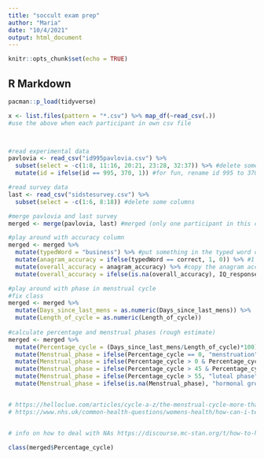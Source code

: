 ```yaml
---
title: "soccult exam prep"
author: "Maria"
date: "10/4/2021"
output: html_document
---
```


```r
knitr::opts_chunk$set(echo = TRUE)
```

## R Markdown

```r
pacman::p_load(tidyverse)
```


```r


x <- list.files(pattern = "*.csv") %>% map_df(~read_csv(.))
#use the above when each participant in own csv file



#read experimental data
pavlovia <- read_csv("id995pavlovia.csv") %>% 
  subset(select = -c(1:8, 11:16, 20:21, 23:28, 32:37)) %>% #delete some of the columns (20:21 is the extra age and gender)
  mutate(id = ifelse(id == 995, 370, 1)) #for fun, rename id 995 to 370 because this person actually contains some data from last survey to put in the dataframe :) 

#read survey data
last <- read_csv("sidstesurvey.csv") %>% 
  subset(select = -c(1:6, 8:18)) #delete some columns

#merge pavlovia and last survey
merged <- merge(pavlovia, last) #merged (only one participant in this case due to only one participant in the pavlovia csv)

#play around with accuracy column
merged <- merged %>% 
  mutate(typedWord = "business") %>% #put something in the typed word column because it is empty for now
  mutate(anagram_accuracy = ifelse(typedWord == correct, 1, 0)) %>% #1 for correct solutions, 0 for incorrect 
  mutate(overall_accuracy = anagram_accuracy) %>% #copy the anagram accuracy to the overall accuracy
  mutate(overall_accuracy = ifelse(is.na(overall_accuracy), IQ_response.corr, anagram_accuracy)) #add the IQ accuracy where we have missing info 

#play around with phase in menstrual cycle
#fix class
merged <- merged %>% 
  mutate(Days_since_last_mens = as.numeric(Days_since_last_mens)) %>% 
  mutate(Length_of_cycle = as.numeric(Length_of_cycle))
         
#calculate percentage and menstrual phases (rough estimate)
merged <- merged %>% 
  mutate(Percentage_cycle = (Days_since_last_mens/Length_of_cycle)*100) %>% #how far along in menstrual cycle
  mutate(Menstrual_phase = ifelse(Percentage_cycle == 0, "menstruation", NA)) %>% #on their period
  mutate(Menstrual_phase = ifelse(Percentage_cycle > 0 & Percentage_cycle <= 45, "follicular phase", Menstrual_phase)) %>%  #follicular phase
  mutate(Menstrual_phase = ifelse(Percentage_cycle > 45 & Percentage_cycle <= 55, "ovulation", Menstrual_phase)) %>%  #ovulation 
  mutate(Menstrual_phase = ifelse(Percentage_cycle > 55, "luteal phase", Menstrual_phase)) %>%  #luteal phase
  mutate(Menstrual_phase = ifelse(is.na(Menstrual_phase), "hormonal group", Menstrual_phase)) #add the hormonal group to avoid NAs


# https://helloclue.com/articles/cycle-a-z/the-menstrual-cycle-more-than-just-the-period says ovulation occurs midway through period
# https://www.nhs.uk/common-health-questions/womens-health/how-can-i-tell-when-i-am-ovulating/ says ovulation occurs 10-16 days before period


# info on how to deal with NAs https://discourse.mc-stan.org/t/how-to-handle-na-values-in-multivariate-models/18800

class(merged$Percentage_cycle)



```

